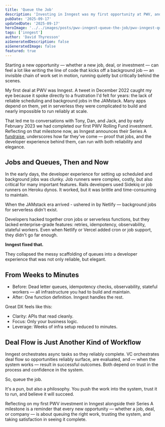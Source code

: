```yaml
---
title: 'Queue the Job'
description: 'Investing in Inngest was my first opportunity at PWV, and it highlighted how far developer experience for jobs and queues has come—from brittle Sidekiq runners and missing JAMstack features to elegant, one-line functions. Just as Inngest orchestrates async tasks, venture capital orchestrates deal flow: success depends on queuing the right work, trusting the system, and watching it complete.'
pubDate: '2025-09-17'
updatedDate: '2025-09-17'
heroImage: '../../images/posts/pwv-inngest-queue-the-job/pwv-inngest-queue-the-job-hero.png'
tags: ['inngest']
author: 'David Thyresson'
aiGeneratedDescription: false
aiGeneratedImage: false
featured: true
---
```



Starting a new opportunity — whether a new job, deal, or investment — can feel a lot like writing the line of code that kicks off a background job — an invisible chain of work set in motion, running quietly but critically behind the scenes.

My first deal at PWV was Inngest. A tweet in December 2022 caught my eye because it spoke directly to a frustration I'd felt for years: the lack of reliable scheduling and background jobs in the JAMstack. Many apps depend on them, yet in serverless they were complicated to build and nearly impossible to run reliably at scale.

That led me to conversations with Tony, Dan, and Jack, and by early February 2023 we had completed our first PWV Rolling Fund investment. Reflecting on that milestone now, as Inngest announces their Series A [fundraise](https://www.inngest.com/blog/announcing-inngest-series-a), underscores how far they've come — proof that jobs, and the developer experience behind them, can run with both reliability and elegance.

## Jobs and Queues, Then and Now

In the early days, the developer experience for setting up scheduled and background jobs was clunky. Job runners were complex, costly, but also critical for many important features. Rails developers used Sidekiq or job runners on Heroku dynos. It worked, but it was brittle and time-consuming to maintain.

When the JAMstack era arrived - ushered in by Netlify — background jobs for serverless didn't exist.

Developers hacked together cron jobs or serverless functions, but they lacked enterprise-grade features: retries, idempotency, observability, stateful workers. Even when Netlify or Vercel added cron or job support, they didn't go far enough.

**Inngest fixed that.**

They collapsed the messy scaffolding of queues into a developer experience that was not only reliable, but elegant.

## From Weeks to Minutes

<MarkdownPostImage
  path="post-pwv-inngest-queue-the-job/inngest-queue-the-job.jpg"
  alt="Inngest Queue the Job"
  class="shadow-lg"
/>

- Before: Dead letter queues, idempotency checks, observability, stateful workers — all infrastructure you had to build and maintain.
- After: One function definition. Inngest handles the rest.

Great DX feels like this:

- Clarity: APIs that read cleanly.
- Focus: Only your business logic.
- Leverage: Weeks of infra setup reduced to minutes.

## Deal Flow is Just Another Kind of Workflow

Inngest orchestrates async tasks so they reliably complete. VC orchestrates deal flow so opportunities reliably surface, are evaluated, and — when the system works — result in successful outcomes. Both depend on trust in the process and confidence in the system.

So, queue the job.

It's a pun, but also a philosophy. You push the work into the system, trust it to run, and believe it will succeed.

Reflecting on my first PWV investment in Inngest alongside their Series A milestone is a reminder that every new opportunity — whether a job, deal, or company — is about queuing the right work, trusting the system, and taking satisfaction in seeing it complete.
